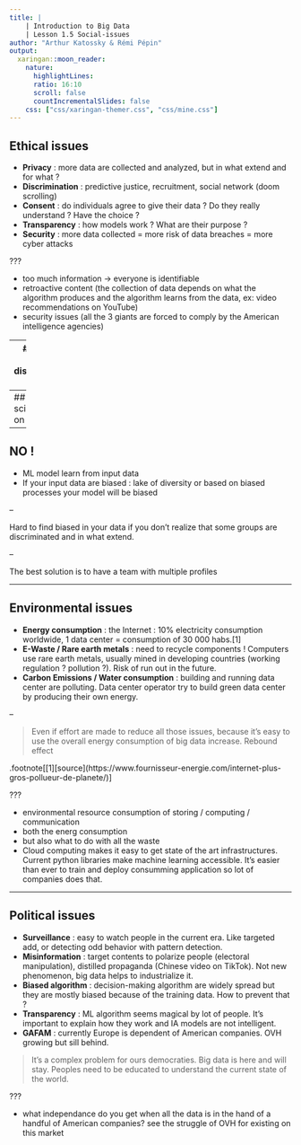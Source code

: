 ```yaml
---
title: | 
    | Introduction to Big Data
    | Lesson 1.5 Social-issues
author: "Arthur Katossky & Rémi Pépin"
output: 
  xaringan::moon_reader:
    nature:
      highlightLines: 
      ratio: 16:10
      scroll: false
      countIncrementalSlides: false
    css: ["css/xaringan-themer.css", "css/mine.css"]
---
```


## Ethical issues

- **Privacy** : more data are collected and analyzed, but in what extend and for what ? 
- **Discrimination** : predictive justice, recruitment, social network (doom scrolling)
- **Consent** : do individuals agree to give their data ? Do they really understand ? Have the choice ?
- **Transparency** : how models work ? What are their purpose ? 
- **Security** : more data collected = more risk of data breaches = more cyber attacks


???

- too much information -> everyone is identifiable
- retroactive content (the collection of data depends on what the algorithm produces and the algorithm learns from the data, ex: video recommendations on YouTube)
- security issues (all the 3 giants are forced to comply by the American intelligence agencies)

---
## Are ML model discriminating ?

- [Twitter investigates racial bias in image previews](https://www.bbc.com/news/technology-54234822)
- [Amazon’s sexist AI recruiting tool: how did it go so wrong?](https://becominghuman.ai/amazons-sexist-ai-recruiting-tool-how-did-it-go-so-wrong-e3d14816d98e)
- [Predictive policing algorithms are racist. They need to be dismantled.](https://www.technologyreview.com/2020/07/17/1005396/predictive-policing-algorithms-racist-dismantled-machine-learning-bias-criminal-justice/)
- [Google Photos Tags Two African-Americans As Gorillas Through Facial Recognition Software](https://www.forbes.com/sites/mzhang/2015/07/01/google-photos-tags-two-african-americans-as-gorillas-through-facial-recognition-software/)


---
## Do data scientists do it on purpose ?
--

NO !
--

- ML model learn from input data
- If your input data are biased : lake of diversity or based on biased processes your model will be biased

--

Hard to find biased in your data if you don't realize that some groups are discriminated and in what extend.

--

The best solution is to have a team with multiple profiles

---

## Environmental issues

- **Energy consumption** : the Internet : 10% electricity consumption worldwide, 1 data center = consumption of 30 000 habs.[1]
- **E-Waste / Rare earth metals** : need to recycle components ! Computers use rare earth metals, usually mined in developing countries (working regulation ? pollution ?). Risk of run out in the future. 
- **Carbon Emissions / Water consumption** : building and running data center are polluting. Data center operator try to build green data center by producing their own energy.

--

> Even if effort are made to reduce all those issues, because it's easy to use the overall energy consumption of big data increase. Rebound effect


.footnote[[1][source](https://www.fournisseur-energie.com/internet-plus-gros-pollueur-de-planete/)]

???

- environmental resource consumption of storing / computing / communication
- both the energ consumption
- but also what to do with all the waste
-  Cloud computing makes it easy to get state of the art infrastructures. Current python libraries make machine learning accessible. It's easier than ever to train and deploy consumming application so lot of companies does that.

---

## Political issues

- **Surveillance** : easy to watch people in the current era. Like targeted add, or detecting odd behavior with pattern detection.
- **Misinformation** : target contents to polarize people (electoral manipulation), distilled propaganda (Chinese video on TikTok). Not new phenomenon, big data helps to industrialize it.
- **Biased algorithm** : decision-making algorithm are widely spread but they are mostly biased because of the training data. How to prevent that ?
- **Transparency** : ML algorithm seems magical by lot of people. It's important to explain how they work and IA models are not intelligent.
- **GAFAM** : currently Europe is dependent of American companies. OVH growing but sill behind.

> It's a complex problem for ours democraties. Big data is here and will stay. Peoples need to be educated to understand the current state of the world.

???

- what independance do you get when all the data is in the hand of a handful of American companies? see the struggle of OVH for existing on this market
